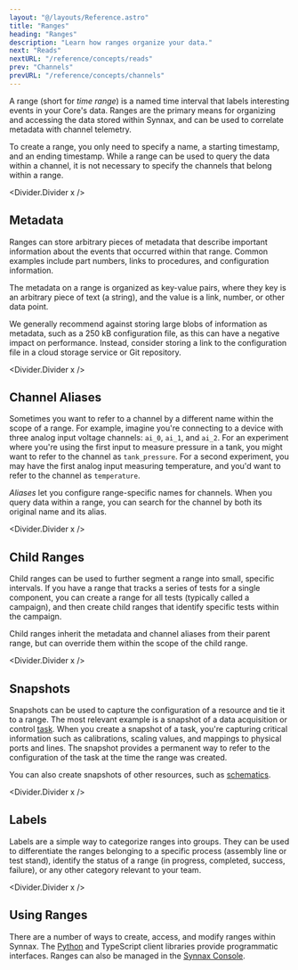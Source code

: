 ```yaml
---
layout: "@/layouts/Reference.astro"
title: "Ranges"
heading: "Ranges"
description: "Learn how ranges organize your data."
next: "Reads"
nextURL: "/reference/concepts/reads"
prev: "Channels"
prevURL: "/reference/concepts/channels"
---
```



A range (short for _time range_) is a named time interval that labels interesting events
in your Core's data. Ranges are the primary means for organizing and accessing the data
stored within Synnax, and can be used to correlate metadata with channel telemetry.

To create a range, you only need to specify a name, a starting timestamp, and an ending
timestamp. While a range can be used to query the data within a channel, it is not
necessary to specify the channels that belong within a range.

<Divider.Divider x />

## Metadata

Ranges can store arbitrary pieces of metadata that describe important information about
the events that occurred within that range. Common examples include part numbers, links
to procedures, and configuration information.

The metadata on a range is organized as key-value pairs, where they key is an arbitrary
piece of text (a string), and the value is a link, number, or other data point.

We generally recommend against storing large blobs of information as metadata, such as a
250 kB configuration file, as this can have a negative impact on performance. Instead,
consider storing a link to the configuration file in a cloud storage service or Git
repository.

<Divider.Divider x />

## Channel Aliases

Sometimes you want to refer to a channel by a different name within the scope of a
range. For example, imagine you're connecting to a device with three analog input
voltage channels: `ai_0`, `ai_1`, and `ai_2`. For an experiment where you're using the
first input to measure pressure in a tank, you might want to refer to the channel as
`tank_pressure`. For a second experiment, you may have the first analog input measuring
temperature, and you'd want to refer to the channel as `temperature`.

_Aliases_ let you configure range-specific names for channels. When you query data
within a range, you can search for the channel by both its original name and its alias.

<Divider.Divider x />

## Child Ranges

Child ranges can be used to further segment a range into small, specific intervals. If
you have a range that tracks a series of tests for a single component, you can create a
range for all tests (typically called a campaign), and then create child ranges that
identify specific tests within the campaign.

Child ranges inherit the metadata and channel aliases from their parent range, but can
override them within the scope of the child range.

<Divider.Divider x />

## Snapshots

Snapshots can be used to capture the configuration of a resource and tie it to a range.
The most relevant example is a snapshot of a data acquisition or control
[task](/reference/device-drivers). When you create a snapshot of a task, you're
capturing critical information such as calibrations, scaling values, and mappings to
physical ports and lines. The snapshot provides a permanent way to refer to the
configuration of the task at the time the range was created.

You can also create snapshots of other resources, such as
[schematics](/reference/console/schematics).

<Divider.Divider x />

## Labels

Labels are a simple way to categorize ranges into groups. They can be used to
differentiate the ranges belonging to a specific process (assembly line or test stand),
identify the status of a range (in progress, completed, success, failure), or any other
category relevant to your team.

<Divider.Divider x />

## Using Ranges

There are a number of ways to create, access, and modify ranges within Synnax. The
[Python](/reference/python-client/ranges) and TypeScript client libraries provide
programmatic interfaces. Ranges can also be managed in the
[Synnax Console](/reference/console/ranges).
